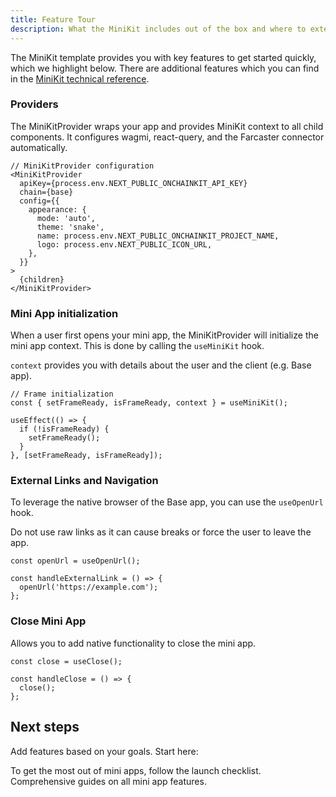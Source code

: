 ```yaml
---
title: Feature Tour
description: What the MiniKit includes out of the box and where to extend it
---
```


The MiniKit template provides you with key features to get started quickly, which we highlight below. There are additional features which you can find in the [MiniKit technical reference](/mini-apps/technical-reference/minikit/overview).

### Providers 

The MiniKitProvider wraps your app and provides MiniKit context to all child components. It configures wagmi, react-query, and the Farcaster connector automatically.

```tsx providers/Providers.tsx
// MiniKitProvider configuration
<MiniKitProvider
  apiKey={process.env.NEXT_PUBLIC_ONCHAINKIT_API_KEY}
  chain={base}
  config={{
    appearance: {
      mode: 'auto',
      theme: 'snake',
      name: process.env.NEXT_PUBLIC_ONCHAINKIT_PROJECT_NAME,
      logo: process.env.NEXT_PUBLIC_ICON_URL,
    },
  }}
>
  {children}
</MiniKitProvider>
```

### Mini App initialization
When a user first opens your mini app, the MiniKitProvider will initialize the mini app context. This is done by calling the `useMiniKit` hook.

`context` provides you with details about the user and the client (e.g. Base app).

```tsx app/App.tsx
// Frame initialization
const { setFrameReady, isFrameReady, context } = useMiniKit();

useEffect(() => {
  if (!isFrameReady) {
    setFrameReady();
  }
}, [setFrameReady, isFrameReady]);

```


### External Links and Navigation
To leverage the native browser of the Base app, you can use the `useOpenUrl` hook.

Do not use raw links as it can cause breaks or force the user to leave the app.

```tsx components/ExternalLink.tsx
const openUrl = useOpenUrl();

const handleExternalLink = () => {
  openUrl('https://example.com');
};
```

### Close Mini App
Allows you to add native functionality to close the mini app.

```tsx components/CloseButton.tsx
const close = useClose();

const handleClose = () => {
  close();
};
```

## Next steps

Add features based on your goals. Start here:

<CardGroup cols={2}>
  <Card title="Launch Checklist" icon="rocket" href="/mini-apps/quickstart/launch-guide">
    To get the most out of mini apps, follow the launch checklist.
  </Card>
  <Card title="Mini App Features" icon="puzzle-piece" href="/mini-apps/features/overview">
    Comprehensive guides on all mini app features.
  </Card>
</CardGroup>


